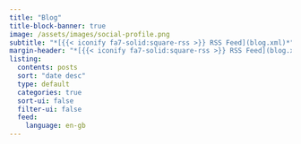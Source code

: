 ```yaml
---
title: "Blog"
title-block-banner: true
image: /assets/images/social-profile.png
subtitle: "*[{{< iconify fa7-solid:square-rss >}} RSS Feed](blog.xml)*"
margin-header: "*[{{< iconify fa7-solid:square-rss >}} RSS Feed](blog.xml)*"
listing:
  contents: posts
  sort: "date desc"
  type: default
  categories: true
  sort-ui: false
  filter-ui: false
  feed:
    language: en-gb
---
```

